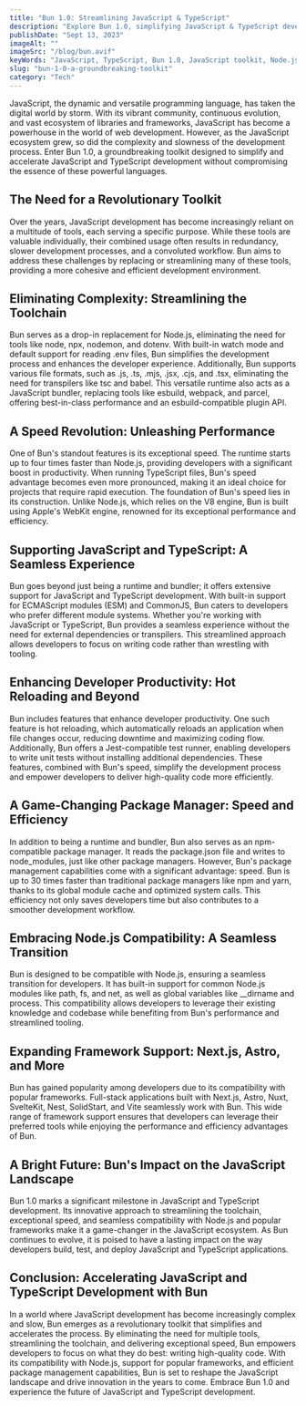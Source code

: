 ```yaml
---
title: "Bun 1.0: Streamlining JavaScript & TypeScript"
description: "Explore Bun 1.0, simplifying JavaScript & TypeScript development with speed & efficiency."
publishDate: "Sept 13, 2023"
imageAlt: ""
imageSrc: "/blog/bun.avif"
keyWords: "JavaScript, TypeScript, Bun 1.0, JavaScript toolkit, Node.js alternative"
slug: "bun-1-0-a-groundbreaking-toolkit"
category: "Tech"
---
```


JavaScript, the dynamic and versatile programming language, has taken the digital world by storm. With its vibrant community, continuous evolution, and vast ecosystem of libraries and frameworks, JavaScript has become a powerhouse in the world of web development. However, as the JavaScript ecosystem grew, so did the complexity and slowness of the development process. Enter Bun 1.0, a groundbreaking toolkit designed to simplify and accelerate JavaScript and TypeScript development without compromising the essence of these powerful languages.

## The Need for a Revolutionary Toolkit

Over the years, JavaScript development has become increasingly reliant on a multitude of tools, each serving a specific purpose. While these tools are valuable individually, their combined usage often results in redundancy, slower development processes, and a convoluted workflow. Bun aims to address these challenges by replacing or streamlining many of these tools, providing a more cohesive and efficient development environment.

## Eliminating Complexity: Streamlining the Toolchain

Bun serves as a drop-in replacement for Node.js, eliminating the need for tools like node, npx, nodemon, and dotenv. With built-in watch mode and default support for reading .env files, Bun simplifies the development process and enhances the developer experience. Additionally, Bun supports various file formats, such as .js, .ts, .mjs, .jsx, .cjs, and .tsx, eliminating the need for transpilers like tsc and babel. This versatile runtime also acts as a JavaScript bundler, replacing tools like esbuild, webpack, and parcel, offering best-in-class performance and an esbuild-compatible plugin API.

## A Speed Revolution: Unleashing Performance

One of Bun's standout features is its exceptional speed. The runtime starts up to four times faster than Node.js, providing developers with a significant boost in productivity. When running TypeScript files, Bun's speed advantage becomes even more pronounced, making it an ideal choice for projects that require rapid execution. The foundation of Bun's speed lies in its construction. Unlike Node.js, which relies on the V8 engine, Bun is built using Apple's WebKit engine, renowned for its exceptional performance and efficiency.

## Supporting JavaScript and TypeScript: A Seamless Experience

Bun goes beyond just being a runtime and bundler; it offers extensive support for JavaScript and TypeScript development. With built-in support for ECMAScript modules (ESM) and CommonJS, Bun caters to developers who prefer different module systems. Whether you're working with JavaScript or TypeScript, Bun provides a seamless experience without the need for external dependencies or transpilers. This streamlined approach allows developers to focus on writing code rather than wrestling with tooling.

## Enhancing Developer Productivity: Hot Reloading and Beyond

Bun includes features that enhance developer productivity. One such feature is hot reloading, which automatically reloads an application when file changes occur, reducing downtime and maximizing coding flow. Additionally, Bun offers a Jest-compatible test runner, enabling developers to write unit tests without installing additional dependencies. These features, combined with Bun's speed, simplify the development process and empower developers to deliver high-quality code more efficiently.

## A Game-Changing Package Manager: Speed and Efficiency

In addition to being a runtime and bundler, Bun also serves as an npm-compatible package manager. It reads the package.json file and writes to node_modules, just like other package managers. However, Bun's package management capabilities come with a significant advantage: speed. Bun is up to 30 times faster than traditional package managers like npm and yarn, thanks to its global module cache and optimized system calls. This efficiency not only saves developers time but also contributes to a smoother development workflow.

## Embracing Node.js Compatibility: A Seamless Transition

Bun is designed to be compatible with Node.js, ensuring a seamless transition for developers. It has built-in support for common Node.js modules like path, fs, and net, as well as global variables like \_\_dirname and process. This compatibility allows developers to leverage their existing knowledge and codebase while benefiting from Bun's performance and streamlined tooling.

## Expanding Framework Support: Next.js, Astro, and More

Bun has gained popularity among developers due to its compatibility with popular frameworks. Full-stack applications built with Next.js, Astro, Nuxt, SvelteKit, Nest, SolidStart, and Vite seamlessly work with Bun. This wide range of framework support ensures that developers can leverage their preferred tools while enjoying the performance and efficiency advantages of Bun.

## A Bright Future: Bun's Impact on the JavaScript Landscape

Bun 1.0 marks a significant milestone in JavaScript and TypeScript development. Its innovative approach to streamlining the toolchain, exceptional speed, and seamless compatibility with Node.js and popular frameworks make it a game-changer in the JavaScript ecosystem. As Bun continues to evolve, it is poised to have a lasting impact on the way developers build, test, and deploy JavaScript and TypeScript applications.

## Conclusion: Accelerating JavaScript and TypeScript Development with Bun

In a world where JavaScript development has become increasingly complex and slow, Bun emerges as a revolutionary toolkit that simplifies and accelerates the process. By eliminating the need for multiple tools, streamlining the toolchain, and delivering exceptional speed, Bun empowers developers to focus on what they do best: writing high-quality code. With its compatibility with Node.js, support for popular frameworks, and efficient package management capabilities, Bun is set to reshape the JavaScript landscape and drive innovation in the years to come. Embrace Bun 1.0 and experience the future of JavaScript and TypeScript development.
